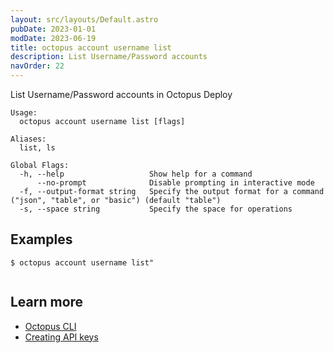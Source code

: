 ```yaml
---
layout: src/layouts/Default.astro
pubDate: 2023-01-01
modDate: 2023-06-19
title: octopus account username list
description: List Username/Password accounts
navOrder: 22
---
```


List Username/Password accounts in Octopus Deploy

```
Usage:
  octopus account username list [flags]

Aliases:
  list, ls

Global Flags:
  -h, --help                   Show help for a command
      --no-prompt              Disable prompting in interactive mode
  -f, --output-format string   Specify the output format for a command ("json", "table", or "basic") (default "table")
  -s, --space string           Specify the space for operations

```

## Examples

<SamplesInstance />

```
$ octopus account username list"


```

## Learn more

- [Octopus CLI](/docs/octopus-rest-api/cli)
- [Creating API keys](/docs/octopus-rest-api/how-to-create-an-api-key)